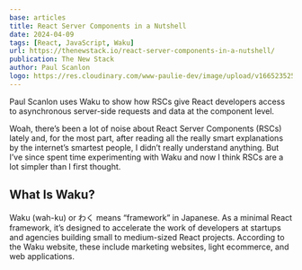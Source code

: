 ```yaml
---
base: articles
title: React Server Components in a Nutshell
date: 2024-04-09
tags: [React, JavaScript, Waku]
url: https://thenewstack.io/react-server-components-in-a-nutshell/
publication: The New Stack
author: Paul Scanlon
logo: https://res.cloudinary.com/www-paulie-dev/image/upload/v1665235257/paulie.dev/Logos/tns-logo_miu6qk.png
---
```


Paul Scanlon uses Waku to show how RSCs give React developers access to asynchronous server-side requests and data at the component level.

Woah, there’s been a lot of noise about React Server Components (RSCs) lately and, for the most part, after reading all the really smart explanations by the internet’s smartest people, I didn’t really understand anything. But I’ve since spent time experimenting with Waku and now I think RSCs are a lot simpler than I first thought.

## What Is Waku?

Waku (wah-ku) or わく means “framework” in Japanese. As a minimal React framework, it’s designed to accelerate the work of developers at startups and agencies building small to medium-sized React projects. According to the Waku website, these include marketing websites, light ecommerce, and web applications.
